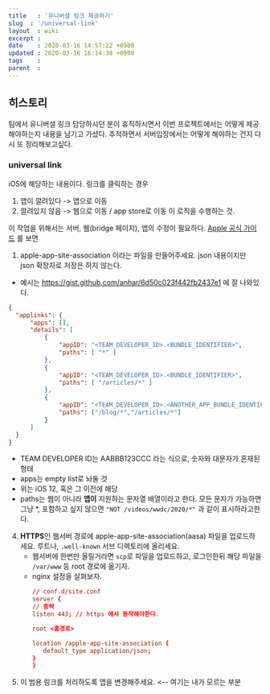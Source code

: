 ```yaml
---
title   : '유니버셜 링크 제공하기' 
slug  : '/universal-link'
layout  : wiki 
excerpt : 
date    : 2020-03-16 14:57:22 +0900
updated : 2020-03-16 16:14:38 +0900
tags    : 
parent  : 
---
```


## 히스토리 
팀에서 유니버셜 링크 담당하시던 분이 휴직하시면서 이번 프로젝트에서는 어떻게 제공해야하는지 내용을 남기고 가셨다. 추적하면서 서버입장에서는 어떻게 해야하는 건지 다시 또 정리해보고싶다. 

### universal link 
iOS에 해당하는 내용이다. 
링크를 클릭하는 경우 
1) 앱이 깔려있다 -> 앱으로 이동 
2) 깔려있지 않음 -> 웹으로 이동 / app store로 이동 
이 로직을 수행하는 것. 

이 작업을 위해서는 서버, 웹(bridge 페이지), 앱의 수정이 필요하다. 
[Apple 공식 가이드](https://developer.apple.com/library/archive/documentation/General/Conceptual/AppSearch/UniversalLinks.html) 를 보면 

1. apple-app-site-association 이라는 파일을 만들어주세요. json 내용이지만 json 확장자로 저장은 하지 않는다.
  - 예시는 https://gist.github.com/anhar/6d50c023f442fb2437e1 에 잘 나와있다. 
  ```json
  {
    "applinks": {
        "apps": [],
        "details": [
            {
                "appID": "<TEAM_DEVELOPER_ID>.<BUNDLE_IDENTIFIER>",
                "paths": [ "*" ]
            },
            {
                "appID": "<TEAM_DEVELOPER_ID>.<BUNDLE_IDENTIFIER>",
                "paths": [ "/articles/*" ]
            },
            {
                "appID": "<TEAM_DEVELOPER_ID>.<ANOTHER_APP_BUNDLE_IDENTIFIER>",
                "paths": ["/blog/*","/articles/*"]
            }
        ]
    }
}
  ```
  - TEAM DEVELOPER ID는 AABBB123CCC 라는 식으로, 숫자와 대문자가 혼재된 형태
  - apps는 empty list로 놔둘 것 
  - 위는 iOS 12, 혹은 그 이전에 해당
  - paths는 웹이 아니라 **앱이** 지원하는 문자열 배열이라고 한다. 모든 문자가 가능하면 그냥 *, 포함하고 싶지 않으면 `"NOT /videos/wwdc/2020/*"` 과 같이 표시하라고한다.
  
  
4. **HTTPS**인 웹서버 경로에 apple-app-site-association(aasa) 파일을 업로드하세요. 루트나, `.well-known` 서브 디렉토리에 올리세요.
   - 웹서버에 한번만 올릴거라면 `scp`로 파일을 업로드하고, 로그인한뒤 해당 파일을 `/var/www` 등 root 경로에 옮기자. 
   - nginx 설정을 살펴보자. 
     ```conf
     // conf.d/site.conf
     server {
     // 중략 
     listen 443; // https 에서 동작해야한다. 
     
     root <홈경로> 
     
     location /apple-app-site-association {
     	default_type application/json;
     }
     }
     ```
6. 이 범용 링크를 처리하도록 앱을 변경해주세요. <-- 여기는 내가 모르는 부분
